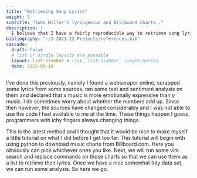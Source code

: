 ```yaml
---
title: "Retrieving Song Lyrics"
weight: 5
subtitle: "John Miller's lyricgenius and Billboard Charts.."
description: |
  I believe that I have a fairly reproducible way to retrieve song lyrics.
bibliography: "~/1-2021-22-Projects/references.bib"
cascade:
  draft: false
  # list or single layouts are possible
  layout: list-sidebar # list, list-sidebar, single-series
  date: 2022-05-18
---
```


I've done this previously, namely I found a webscraper online, scrapped some lyrics from some sources, ran some text and sentiment analysis on them and declared that *x* music is more emotionally expressive than *y* music. I do sometimes worry about whether the numbers add up. Since then however, the sources have changed considerably and I was not able to use the code I had available to me at the time. These things happen I guess, programmers with ichy fingers always changing things.

This is the latest method and I thought that it would be nice to make myself a little tutorial on what I did before I get too far. This tutorial will begin with using python to download music charts from Billboard.com. Here you obviously can pick whichever ones you like. Next, we will run some vim search and replace commands on those charts so that we can use them as a list to retrieve their lyrics. Once we have a nice somewhat tidy data set, we can run some analysis. So here we go.
